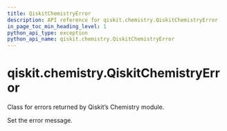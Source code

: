 ```yaml
---
title: QiskitChemistryError
description: API reference for qiskit.chemistry.QiskitChemistryError
in_page_toc_min_heading_level: 1
python_api_type: exception
python_api_name: qiskit.chemistry.QiskitChemistryError
---
```


# qiskit.chemistry.QiskitChemistryError

<Class id="qiskit.chemistry.QiskitChemistryError" isDedicatedPage={true} github="https://github.com/qiskit-community/qiskit-aqua/tree/stable/0.9/qiskit/chemistry/qiskit_chemistry_error.py" signature="QiskitChemistryError(*message)">
  Class for errors returned by Qiskit’s Chemistry module.

  Set the error message.
</Class>

